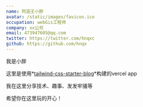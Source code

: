 ```yaml
---
name: 阿涵王小胖
avatar: /static/images/favicon.ico
occupation: webGis工程师
company: xx公司
email: 473947605@qq.com
twitter: https://twitter.com/hnqxc
github: https://github.com/hnqx
---
```


我是小胖  

这里是使用*[tailwind-css-starter-blog](https://vercel.com/new/templates/next.js/tailwind-css-starter-blog)*构建的vercel app  

我在这里分享技术、趣事、发发牢骚等  

希望你在这里玩的开心！